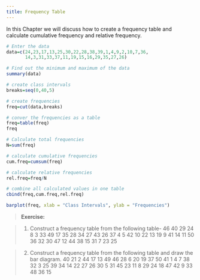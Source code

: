 ```yaml
---
title: Frequency Table
---
```


In this Chapter we will discuss how to create a frequency table and calculate cumulative frequency and relative frequency.

```r
# Enter the data
data=c(24,23,17,13,25,30,22,28,38,39,1,4,9,2,10,7,36,
       14,3,31,33,37,11,19,15,16,29,35,27,26)

# Find out the minimum and maximum of the data
summary(data)

# create class intervals
breaks=seq(0,40,5)

# create frequencies
freq=cut(data,breaks)

# conver the frequencies as a table
freq=table(freq)
freq

# Calculate total frequencies
N=sum(freq)

# calculate cumulative frequencies
cum.freq=cumsum(freq)

# calculate relative frequencies
rel.freq=freq/N

# combine all calculated values in one table
cbind(freq,cum.freq,rel.freq)

barplot(freq, xlab = "Class Intervals", ylab = "Frequencies")
```


>**Exercise:**

>1. Construct a frequency table from the following table-
46 40 29 24  8  3 33 49 17 35 28 34 27 43 26 37  4  5 42 10 22 13 19  9 41 14 11 50
36 32 30 47 12 44 38 15 31  7 23 25

>2. Construct a frequency table from the following table and draw the bar diagram.
40 21  2 44 17 13 49 46 28  6 20 19 37 50 41  1  4  7 38 32  3 25 39 34 14 22 27 26
30  5 31 45 23 11  8 29 24 18 47 42  9 33 48 36 15

